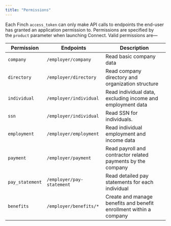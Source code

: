 ```yaml
---
title: "Permissions"
---
```


Each Finch `access_token` can only make API calls to endpoints the end-user has granted an application permission to. Permissions are specified by the `product` parameter when launching Connect. Valid permissions are—


Permission | Endpoints | Description
---------|----------|---------
 `company` | `/employer/company` | Read basic company data
 `directory` | `/employer/directory` | Read company directory and organization structure
 `individual` | `/employer/individual` | Read individual data, excluding income and employment data
 `ssn` | `/employer/individual` | Read SSN for individuals.
 `employment` | `/employer/employment` | Read individual employment and income data
 `payment` | `/employer/payment` | Read payroll and contractor related payments by the company
 `pay_statement` | `/employer/pay-statement` | Read detailed pay statements for each individual
 `benefits` | `/employer/benefits/*` | Create and manage benefits and benefit enrollment within a company
